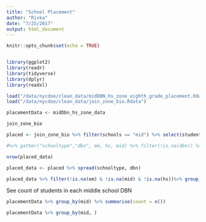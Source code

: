 ```yaml
---
title: "School Placement"
author: "Rivka"
date: "7/25/2017"
output: html_document
---
```


```r
knitr::opts_chunk$set(echo = TRUE)


library(ggplot2)
library(readr)
library(tidyverse)
library(dplyr)
library(readxl)

load("/data/nycdoe/clean_data/midDBN_hs_zone_eighth_grade_placement.Rdata")
load("/data/nycdoe/clean_data/join_zone_bio.Rdata")

placementData <- midDbn_hs_zone_data

join_zone_bio

placed <- join_zone_bio %>% filter(schools == "mid") %>% select(student_id_scram, year, zoned_hs_dbn)

#%>% gather("schooltype","dbn", em, hs, mid) %>% filter(!is.na(dbn)) %>% select(-year)

nrow(placed_data)

placed_data <- placed %>% spread(schooltype, dbn)

placed_data %>% filter(!is.na(em) & !is.na(mid) & !is.na(hs))%>% group_by(student_id_scram) %>% summarise(count = n())


```

See count of students in each middle school DBN
```r
placementData %>% group_by(mid) %>% summarise(count = n())
```

```r
placementData %>% group_by(mid, )

```


